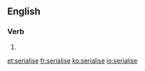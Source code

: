 ==English==

===Verb===
{{en-verb|serialises|serialising|serialised|serialised}}

# {{standard spelling of|from=non-Oxford British spelling|serialize|lang=en}}

[[et:serialise]]
[[fr:serialise]]
[[ko:serialise]]
[[io:serialise]]